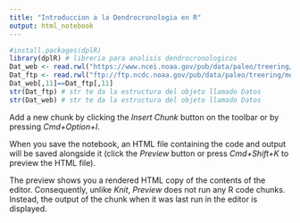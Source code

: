 ```yaml
---
title: "Introduccion a la Dendrocronologia en R"
output: html_notebook
---
```


```r
#install.packages(dplR)
library(dplR) # libreria para analisis dendrocronologicos
Dat_web <- read.rwl("https://www.ncei.noaa.gov/pub/data/paleo/treering/measurements/northamerica/mexico/mexi042.rwl")
Dat_ftp <- read.rwl("ftp://ftp.ncdc.noaa.gov/pub/data/paleo/treering/measurements/northamerica/mexico/mexi042.rwl")
Dat_web[,11]==Dat_ftp[,11]
str(Dat_ftp) # str te da la estructura del objeto llamado Datos
str(Dat_web) # str te da la estructura del objeto llamado Datos
```

Add a new chunk by clicking the *Insert Chunk* button on the toolbar or by pressing *Cmd+Option+I*.

When you save the notebook, an HTML file containing the code and output will be saved alongside it (click the *Preview* button or press *Cmd+Shift+K* to preview the HTML file). 

The preview shows you a rendered HTML copy of the contents of the editor. Consequently, unlike *Knit*, *Preview* does not run any R code chunks. Instead, the output of the chunk when it was last run in the editor is displayed.

